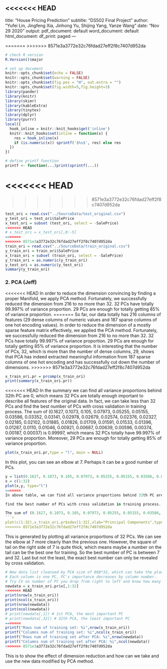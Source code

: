 <<<<<<< HEAD
---
title: "House Pricing Prediction"
subtitle: "DS502 Final Project"
author: "Yufei Lin, Jingfeng Xia, Jinhong Yu, Shijing Yang, Yanze Wang"
date: "Nov 29 2020"
output:
  pdf_document: default
  word_document: default
  html_document:
    df_print: paged
---

=======
>>>>>>> 8571e3a3772e32c76fdad27eff2f8c7407d952da
```r
# check R version
R.Version()$major

# set up document
knitr::opts_chunk$set(echo = FALSE)
knitr::opts_chunk$set(warning = FALSE)
knitr::opts_chunk$set(fig.pos = "H", out.extra = "")
knitr::opts_chunk$set(fig.width=5,fig.height=3)
library(pander)
library(knitr)
library(skimr)
library(kableExtra)
library(tinytex)
library(dplyr)
library(purrr)
local({
  hook_inline = knitr::knit_hooks$get('inline')
  knitr::knit_hooks$set(inline = function(x) {
    res = hook_inline(x)
    if (is.numeric(x)) sprintf('$%s$', res) else res
  })
})

# define printf function
printf <- function(...)print(sprintf(...))
```
<<<<<<< HEAD
=======

>>>>>>> 8571e3a3772e32c76fdad27eff2f8c7407d952da
```r
test_ori = read.csv("../SourceData/test_original.csv")
y_test_ori = test_ori$SalePrice
x_test_ori = subset (test_ori, select = -SalePrice)
<<<<<<< HEAD
# x_test_ori = x_test_ori[,0:-5]
=======
>>>>>>> 8571e3a3772e32c76fdad27eff2f8c7407d952da
train_ori = read.csv("../SourceData/train_original.csv")
y_train_ori = train_ori$SalePrice
x_train_ori = subset (train_ori, select = -SalePrice)
y_train_ori = as.numeric(y_train_ori)
y_test_ori = as.numeric(y_test_ori)
summary(y_train_ori)
```

### 2. PCA (Jeff)
<<<<<<< HEAD
In order to reduce the dimension convincing by finding a proper Manifold, we apply PCA method. Fortunately, we successfully reduced the dimension from 216 to no more than 32. 32 PCs have totally 99.997% of variance proportion. 29 PCs are enough for totally getting 85% of variance proportion.
=======
So far, our data totally has 216 columns of features (29 dense columns of numeric values and 187 sparse columns of one hot encoding values). In order to reduce the dimension of a mostly sparse feature matrix effectively, we applied the PCA method. Fortunately, we successfully reduced the dimension from 216 to no more than 32. 32 PCs have totally 99.997% of variance proportion. 29 PCs are enough for totally getting 85% of variance proportion. It is interesting that the number of PCs, 32, which is more than the number of dense columns, 29, shows that PCA has indeed extracted meaningful information from 187 sparse columns of one hot encoding and has successfully cut down the number of dimensions. 
>>>>>>> 8571e3a3772e32c76fdad27eff2f8c7407d952da

```r
x_train_ori.pr = prcomp(x_train_ori)
print(summary(x_train_ori.pr))
```

<<<<<<< HEAD
In the summary we can find all variance proportions behind 32th PC are 0, which means 32 PCs are totally enough important to describe all features of the original data. In fact, we can take less than 32 PCs and
find the best number of PCs with cross validation in training process.
The sum of (0.1627, 0.1073, 0.105, 0.07973, 0.05255, 0.05155, 0.03586, 0.03352, 0.03141, 0.02978, 0.02679, 0.02574, 0.02376, 0.02327, 0.02185, 0.02102, 0.01885, 0.01826, 0.01709, 0.01591, 0.01533, 0.01396, 0.01287, 0.0110, 0.01046, 0.00921, 0.00687, 0.00639, 0.00596, 0.00374, 0.00187, 0.00037) is  0.99997, which means 32 PCs totally have 99.997% of variance proportion. Moreover, 29 PCs are enough for totally getting 85% of variance proportion.
```r
plot(x_train_ori.pr,type = "l", main = NULL)
```

In this plot, you can see an elbow at 7. Perhaps it can be a good number of PCs.

```r
y = list(0.1627, 0.1073, 0.105, 0.07973, 0.05255, 0.05155, 0.03586, 0.03352, 0.03141, 0.02978, 0.02679, 0.02574, 0.02376, 0.02327, 0.02185, 0.02102, 0.01885, 0.01826, 0.01709, 0.01591, 0.01533, 0.01396, 0.01287, 0.0110, 0.01046, 0.00921, 0.00687, 0.00639, 0.00596, 0.00374, 0.00187, 0.00037)
x = c(1:32)
plot(x,y, type="l")
=======
In above table, we can find all variance proportions behind 32th PC are 0, which means 32 PCs are totally enough important to describe all features of the original data. In fact, we can take less than 32 PCs and 

find the best number of PCs with cross validation in training process. 

The sum of (0.1627, 0.1073, 0.105, 0.07973, 0.05255, 0.05155, 0.03586, 0.03352, 0.03141, 0.02978, 0.02679, 0.02574, 0.02376, 0.02327, 0.02185, 0.02102, 0.01885, 0.01826, 0.01709, 0.01591, 0.01533, 0.01396, 0.01287, 0.0110, 0.01046, 0.00921, 0.00687, 0.00639, 0.00596, 0.00374, 0.00187, 0.00037) is 0.99997, which means 32 PCs totally have 99.997% of variance proportion. Moreover, 29 PCs are enough for totally getting 85% of variance proportion.
```r
plot(c(1:32),x_train_ori.pr$sdev[1:32],xlab="Principal Components",type ="l",ylab="Prop. Variance Explained",main="Prop. Variance Elbow")
>>>>>>> 8571e3a3772e32c76fdad27eff2f8c7407d952da
```

This is generated by plotting all variance proportions of 32 PCs. We can see the elbow at 7 more clearly than the previous one. However, the square of tail on the right side of 7 is quite thick, which means maybe a number on the tail can be the best one for training. So the best number of PC is between 7 and 32. Last but not the least, the exact best number can only be revealed by cross validation.

```r
# New data list cleansed by PCA size of 868*32, which can take the place of original data. 
# Each column is one PC, PC's importance decreases by column number.
# Try CV on number of PC you drop from right to left and know how many PCs are best to use.
newdata = x_train_ori.pr$x[,1:32]
<<<<<<< HEAD
print(nrow(x_train_ori))
print(ncol(x_train_ori))
print(nrow(newdata))
print(ncol(newdata))
# print(newdata[,1]) # 1st PCA, the most important PC
# print(newdata[,32]) # 32th PCA, the least important PC
=======
printf("Rows num of training set: %i",nrow(x_train_ori))
printf("Columns num of training set: %i",ncol(x_train_ori))
printf("Rows num of training set after PCA: %i",nrow(newdata))
printf("Columns num of training set after PCA: %i",ncol(newdata))
>>>>>>> 8571e3a3772e32c76fdad27eff2f8c7407d952da
```

This is to show the effect of dimension reduction and how can we take and use the new data modified by PCA method.